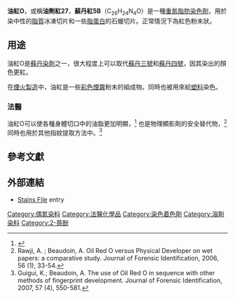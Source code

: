 {{chembox
| verifiedrevid = 401252700
|ImageFile=Oil_Red_O.svg
|ImageSize=250px
|IUPACName=1-(2,5-dimethyl-4-(2-5-dimethylphenyl) phenyldiazenyl) azonapthalen-2-ol
|OtherNames=
|Section1={{Chembox Identifiers
| CASNo = 1320-06-5
| CASNo_Ref = {{cascite|correct|??}}
|  ChemSpiderID_Ref  = {{chemspidercite|correct|chemspider}}|  ChemSpiderID  =  14217961
|  InChI  =  1/C26H24N4O/c1-16-9-10-17(2)22(13-16)27-28-23-14-19(4)24(15-18(23)3)29-30-26-21-8-6-5-7-20(21)11-12-25(26)31/h5-15,31H,1-4H3/b28-27+,30-29+
|  InChIKey  =  NPGIHFRTRXVWOY-XOXGWFOHBH
|  StdInChI_Ref  = {{stdinchicite|correct|chemspider}}|  StdInChI  =  1S/C26H24N4O/c1-16-9-10-17(2)22(13-16)27-28-23-14-19(4)24(15-18(23)3)29-30-26-21-8-6-5-7-20(21)11-12-25(26)31/h5-15,31H,1-4H3/b28-27+,30-29+
|  StdInChIKey_Ref  = {{stdinchicite|correct|chemspider}}|  StdInChIKey  =  NPGIHFRTRXVWOY-XOXGWFOHSA-N
|  PubChem = 5841742
|  SMILES  =  Cc4cc(/N=N/c1cc(C)c(cc1C)/N=N/c2c3ccccc3ccc2O)c(C)cc4
|  MeSHName = oil+red+O
|  ChEBI_Ref  = {{ebicite|changed|EBI}}|  ChEBI  =  88213
}}
|Section2={{Chembox Properties
| Formula=C<sub>26</sub>H<sub>24</sub>N<sub>4</sub>O
| MolarMass=408.49496
| Appearance=
| Density=
| MeltingPt=
| BoilingPt=
| Solubility=
}}
|Section3={{Chembox Hazards
| MainHazards=
| FlashPt=
| Autoignition=
}}
}}
'''油紅O'''，或稱'''油劑紅27'''，'''蘇丹紅5B'''（C<sub>26</sub>H<sub>24</sub>N<sub>4</sub>O）是一種[[重氮|重氮]][[脂肪染色劑|脂肪染色劑]]，用於染中性的[[脂質|脂質]]冰凍切片和一些[[脂蛋白|脂蛋白]]的石蠟切片。正常情況下為紅色粉末狀。

==用途==
油紅O是[[蘇丹染劑|蘇丹染劑]]之一，很大程度上可以取代[[蘇丹三號|蘇丹三號]]和[[蘇丹四號|蘇丹四號]]，因其染出的顏色更紅。

在[[煙火製造|煙火製造]]中，油紅是一些[[彩色煙霧|彩色煙霧]]粉末的組成物。同時也被用來給[[塑料|塑料]]染色。

===法醫===

油紅O可以使各種身體切口中的油脂更加明顯，<ref name="urlForensic Pathology">{{cite web |url=http://library.med.utah.edu/WebPath/FORHTML/FOR002.html |title=Forensic Pathology |work= |accessdate= |archive-date=2013-11-12 |archive-url=https://web.archive.org/web/20131112050832/http://library.med.utah.edu/WebPath/FORHTML/FOR002.html |dead-url=no }}</ref> 也是物理顯影劑的安全替代物，<ref>Rawji, A. ; Beaudoin, A. Oil Red O versus Physical Developer on wet papers: a comparative study. Journal of Forensic Identification, 2006, 56 (1), 33-54.</ref> 同時也用於其他指紋提取方法中。<ref>Guigui, K.; Beaudoin, A. The use of Oil Red O in sequence with other methods of fingerprint development. Journal of Forensic Identification, 2007, 57 (4), 550-581.</ref>

==參考文獻==
{{reflist}}

==外部連結==
* [https://web.archive.org/web/20131030010046/http://stainsfile.info/StainsFile/dyes/26125.htm Stains File] entry

{{生物染色劑}}

[[Category:偶氮染料|Category:偶氮染料]]
[[Category:法醫化學品|Category:法醫化學品]]
[[Category:染色着色劑|Category:染色着色劑]]
[[Category:溶劑染料|Category:溶劑染料]]
[[Category:2-萘酚|Category:2-萘酚]]